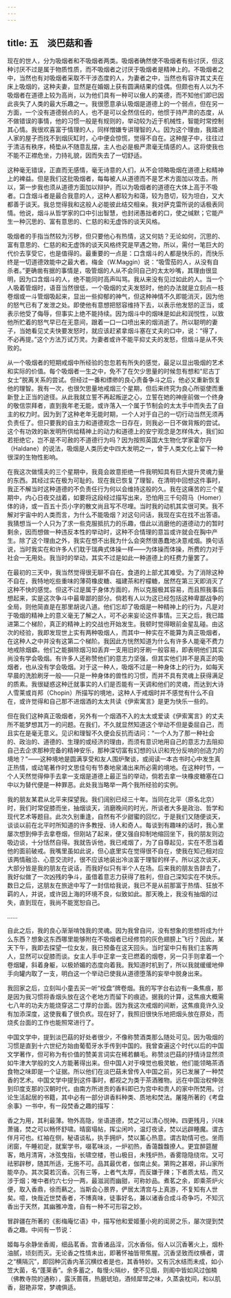 ```yaml
---
---
---
```

title: 五　淡巴菇和香
---




现在的世人，分为吸烟者和不吸烟者两类。吸烟者确然使不吸烟者有些讨厌，但这种讨厌不过是属于物质性质，而不吸烟者之讨厌于吸烟者是精神上的。不吸烟者之中，当然也有对吸烟者采取不干涉态度的人，为妻者之中，当然也有容许其丈夫在床上吸烟的，这种夫妻，显然是在婚姻上获有圆满结果的佳偶。但颇也有人以为不吸烟者在道德上较为高尚，以为他们具有一种可以傲人的美德，而不知他们即已因此丧失了人类的最大乐趣之一。我很愿意承认吸烟是道德上的一个弱点，但在另一方面，一个没有道德弱点的人，也不是可以全然信任的，他惯于持严肃的态度，从不做错误的事情，他的习惯一般是有规则的，举动较为近于机械性，智能时常控制其心情。我很欢喜富于情理的人，同样憎嫌专讲理智的人。因为这个理由，我踏进人家的屋子而找不到烟灰缸时，心中便会惊慌，觉得不自在。这种屋子中，往往过于清洁有秩序，椅垫从不随意乱摆，主人也必是极严肃毫无情感的人。这将使我也不能不正襟危坐，力持礼貌，因而失去了一切舒适。

这种毫无错误，正直而无感情，毫无诗意的人们，从不会领略吸烟在道德上和精神上的裨益。但是我们这批吸烟者，每每被人从道德而不是艺术方面加以攻击。所以，第一步我也须从道德方面加以辩护，而以为吸烟者的道德在大体上高于不吸者。口含烟斗者是最合我意的人，这种人都较为和蔼，较为恳切，较为坦白，又大都善于谈天。我总觉得我和这般人必能彼此结交相亲。我对萨克雷所说的话极表同情。他说，烟斗从哲学家的口中引出智慧，也封闭愚拙者的口，使之缄默；它能产生一种沉思的、富有意思的、仁慈的和无虚饰的谈天风格。

吸烟者的手指当然较为污秽，但只要他心有热情，这又何妨？无论如何，沉思的、富有意思的、仁慈的和无虚饰的谈天风格终究是罕遇之物，所以，需付一笔巨大的代价去享受它，也是值得的。最重要的一点是：口含烟斗的人都是快乐的，而快乐终是一切道德效能中之最大者。梅金（W.Maggin）说：“吸雪茄的人，从没有自杀者。”更确凿有据的事情是，吸管烟的人从不会同自己的太太吵嘴，其理由很显明，因为口含烟斗的人，绝不能同时高声叫骂。我从来没有见过如此的人。当一个人吸着管烟时，语音当然很低，一个吸烟的丈夫发怒时，他的办法就是立刻点一枝卷烟或一斗管烟吸起来，显出一些抑郁的神气，但这种神情不久即能消灭，因为他的怒气已有了发泄之处。即使他有意想把怒容维持下去，以表示他发怒的正当，或表示他受了侮辱，但事实上绝不能持续。因为烟斗中的烟味是如此和润悦性，以致他所贮着的怒气早已在无意间，跟着一口一口喷出来的烟消逝了。所以聪明的妻子，当她看见丈夫快要发怒时，就应该赶紧拿烟斗塞在丈夫的口中，说：“得了，不必再提。”这个方法万试万灵。为妻者或许不能平抑丈夫的发怒，但烟斗是从不失败的。

从一个吸烟者的短期戒烟中所经验的忽忽若有所失的感觉，最足以显出吸烟的艺术和实际的价值。每个吸烟者一生之中，免不了在欠少思量的时候忽有想和“尼古丁女士”脱离关系的尝试。但经过一番和缥缈的良心责备争斗之后，他必又重新恢复他的理智。我有一次，也很欠思量地戒烟三个星期，但后来终究为良心所驱使而重新登上正当的途径。从此我就立誓不再起叛逆之心，立誓在她的神座前做一个终身的敬信崇拜者，直到我年老无能，或许落入一个属于节制会的太太手中而失去了自主的权力时。因为到了这种老年无能时期，一个人对于自己的一切行动当然无须再负责任了。但只要我的自主力和道德观念一日存在，则我必一日不做背叛的尝试。这个有功效的新发明所供给精神上的动力和道德上的安宁观念是怎样伟大，我们如若拒绝它，岂不是不可赦的不道德行为吗？因为按照英国大生物化学家霍尔丹（Haldane）的说法，吸烟是人类历史中四大发明之一，曾于人类文化上留下一种很深的生物性影响。

在我这次做懦夫的三个星期中，我竟会故意拒绝一件我明知具有巨大提升灵魂力量的东西。其经过实在极为可耻的。现在我已恢复了理智。在清明中回想这件事时，我正不解当时这种道德的不负责任行为何以会维持这般的久。我在这痛苦的三个星期中，内心日夜交战着，如要将这段经过描写出来，恐怕用三千句荷马（Homer）体的诗，或一百五十页小字的散文尚且写不尽哩。当时我的动机其实很可笑。我不解对宇宙中的人类而言，为什么不能吸烟？对这句问话，我现在实在找不出答语。我猜想当一个人只为了求一些克服抵抗力的乐趣，借此以消磨他的道德动力的暂时剩余，因而想做一种违反本性的举动时，这种不合情理的意旨或许就会在胸中产生。除了这个理由之外，我实在想不出我为什么会突然很愚蠢地决意戒烟。换句话说，当时我实在和许多人们耽于瑞典式体操一样——为体操而体操，所费的力对于社会一无用处。我当时的举动，其实不过是如此一种道德上的枉费力量罢了。

在最初的三天中，我当然觉得很无聊不自在。食道的上部尤其难受。为了消除这种不自在，我特地吃些重味的薄荷橡皮糖、福建茶和柠檬糖，居然在第三天即消灭了这种不快的感觉。但这不过是属于身体方面的，所以克服极其容易，而且照我事后想起来，实是这次争斗中最卑鄙的部分。倘若有人以为这已经包括这种卑鄙战争的全局，则他简直是在那里胡说八道。他们忘却了吸烟是一种精神上的行为，凡是对于吸烟的精神上的意义毫无了解之人，可不必来妄论这件事情。三天之后，我已踏进第二个梯阶，真正的精神上的交战也开始发生。我顿时觉得眼前金星乱碰。由这次的经验，我即发现世上实有两种吸烟人，而其中一种实在不能算为真正吸烟者，在这种人之中并没有这第二个梯阶。我因此方恍然知道为什么有许多人能毫不费力地戒除烟癖。他们之能摒除烟习如丢弃一支用旧的牙刷一般容易，即表明他们其实尚没有学会吸烟。有许多人还称赞他们的意志力坚强，但其实他们并不是真正的吸烟者，也从没有学会吸烟。对于这一种人，吸烟不过是一种身体上的行为，如每天早晨的洗脸刷牙一般——只是一种身体的兽性的习惯，而并不具有灵魂上获得满足的质素。我很疑惑这种迁就事实的人们是否能有一天调和他们的灵魂，而达到大诗人雪莱或肖邦（Chopin）所描写的境地，这种人于戒烟时并不感觉有什么不自在，或许觉得和自己那不进烟酒的太太共读《伊索寓言》是更为快乐一些的。

但在我们这种真正吸烟者，另外有一个烟酒不入的太太或爱读《伊索寓言》的丈夫所不能梦想其万一的问题。在我们，不久就显然知道这个举动不但是委屈自己，而且实在是毫无意义。见识和理智不久便会反抗而诘问：“一个人为了那一种社会的、政治的、道德的、生理的或经济的理由，而须有意识地用自己的意志力去阻抑自己去企求那种完备的精神安乐，那种深切富有幻想的认识和充分反响的创造力的境地？”——这种境地是圆满享受和友人围炉聚谈，或阅读一本古书时心中发生真正热情，或动笔著作时文思佳句有节奏地泉涌出来所必需的境地。在这种时节，一个人天然觉得伸手去拿一支烟是道德上最正当的举动，倘若去拿一块橡皮糖塞在口中以为替代便是一种罪恶。此处我当略举一两个我所经验的实例。

我的朋友某君从北平来探望我。我们阔别已经三十年。当同在北平（原名北京）时，我们时常促膝而坐，抽烟谈天，消磨晚间的时光，所谈者大多是政治、哲学和现代艺术等题目。此次久别重逢，自然有不少甜蜜的回忆，于是我们又随便谈天，谈谈以前在北平时所知道的许多教授、诗人和奇人。每谈到有趣味的话时，我心里屡次想到伸手去拿卷烟，但刚站了起来，便又强自抑制地缩回坐下，我的朋友则边吸边谈，十分恬然自得。我就告诉他，我已戒烟了，为了自尊起见，实在不愿当着他的面前破戒。我嘴里虽如此说，但心底里实在觉得很不自在，使我在知己相对应该两情融洽、心意交流时，很不应该地装出冷淡富于理智的样子。所以这次谈天，大部分皆是我的朋友在说话，而我好似只有半个人在场。后来我的朋友告辞去了，我好似做了一次凶残的争斗，虽借着意志力获得了胜利，但自己深知实在不快乐。数日之后，这朋友在旅途中写了一封信给我说，我已不是从前那富于热情、狂放不羁的人，并说，或许因上海的环境不良，似致如此。那天晚上，我没有抽烟的过失，直到现在，我尚不能宽恕自己。

……

自此之后，我的良心渐渐啃蚀我的灵魂。因为我曾自问，没有想象的思想将成为什么东西？想象这东西哪里能够附在不吸烟者已经修剪的灰色翅膀上飞行？因此，某天下午，我即去探望一位女友，我已预备在这天回头。当时室中只有我们主客两人，显然可以促膝而谈。女主人手中正拿一支已燃着的烟卷，另一只手则拿着一个卷烟罐，斜着身躯，以极娇媚的态度向着我。我知道时机到了，所以我就缓缓地伸手向罐内取了一支，明白这一个举动已使我从道德堕落的妄举中脱身出来。

我回家之后，立刻叫小童去买一听“绞盘”牌卷烟。我的写字台右边有一条焦痕，那是因为我习惯将香烟头放在这个老地方而留下的痕迹。据我的计算，这焦痕大概需七八年的功夫方能烧穿这二寸厚的台面。因为我这次戒烟的间断，这焦痕竟许久没有加添深度，这使我看了很负疚。现在好了，我照旧很快乐地把烟头放在原处，而烧炙台面的工作也能照常进行了。

中国文学中，提到淡巴菇的好处者很少，不像称赞酒类那么随处可见。因为吸烟的习惯是直到十六世纪方始由葡萄牙水手传到中国的。我曾查遍这个时代以后的中国文学著作，但可称为有价值的赞美言词实在稀若麟毛。称赞淡巴菇的抒情诗显然须如牛津大学般的文人方能著得出来。但中国人对于嗅觉也极灵敏，他们能领略茶酒食物之味即是一个证据。所以他们在淡巴菇未曾传入中国之前，另已发展了一种焚香的艺术。中国文学中提到这件事时，都视之为类于茶酒雅物。远在中国治权伸张到印度支那的汉朝时代，由南方所进贡的香料即已为宫中和贵人的家中所焚用。讨论生活起居的书籍，其中必有一部分讲香料种类、质地和焚法。屠隆所著的《考盘余事》一书中，有一段焚香之趣的描写：

香之为用，其利最薄。物外高隐，坐语道德，焚之可以清心悦神。四更残月，兴味萧骚，焚之可以畅怀舒啸。晴窗塌帖，挥尘闲吟，温灯夜读，焚以远辟睡魔。谓古伴月可也。红袖在侧，秘语谈私，执手拥炉，焚以薰心热意。谓古助情可也。坐雨闭窗，午睡初足，就案学书，啜茗味淡，一炉初热，香蔼馥馥撩人。更宜醉筵醒客，皓月清宵，冰弦曳指，长啸空楼，苍山极目，未残炉热，香雾隐隐绕帘。又可祛邪辟秽，随其所适，无施不可。品其最优者，伽南止矣。第购之甚艰，非山家所能卒办。其次莫若沉香。沉有三等，上者气太厚，而反嫌于辣；下者质太枯，而又涉于烟；唯中者约六七分一两，最滋润而幽甜，可称妙品。煮茗之余，即乘茶炉火便，取入香鼎，徐而爇之。当斯会心景界，俨居太清宫与上真游，不复知有人世矣。噫，快哉近世焚香者，不博真味，徒事好名，兼以诸香合成斗奇争巧，不知沉香出于天然，其幽雅冲澹，自有一种不可形容之妙。

冒辟疆在所著的《影梅庵忆语》中，描写他和爱姬董小宛的闺房之乐，屡次提到焚香之趣。中间有一节说：

姬每与余静坐香阁，细品茗香。宫香诸品淫，沉水香俗。俗人以沉香著火上，烟朴油腻，顷刻而灭。无论香之性情未出，即著怀袖皆带焦腥。沉香坚致而纹横者，谓之“横隔沉”，即回种沉香内革沉横纹者是也，其香特妙。又有沉水结而未成，如小笠大菌，名“蓬莱香”。余多蓄之，每慢火隔纱，使不见烟，则阁中皆如风过伽楠（佛教寺院的通称），露沃蔷薇，热磨琥珀，酒倾犀斝之味，久蒸衾枕间，和以肌香，甜艳非常，梦魂俱适。